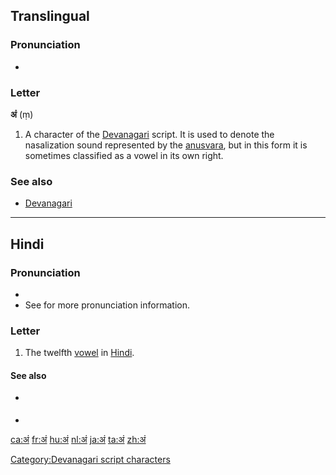 {{also|अ|अँ|अः|अ-}}
==Translingual==
{{attention|sa}}

===Pronunciation===
* {{IPA|/əŋ/|lang=mul}}

===Letter===
'''अं''' (ṃ)

# A character of the [[Devanagari]] script. It is used to denote the nasalization sound represented by the [[anusvara]], but in this form it is sometimes classified as a vowel in its own right.

===See also===
* [[w:Devanagari|Devanagari]]

----

==Hindi==

===Pronunciation===
* {{IPA|/əŋ/|lang=hi}}
* See {{l|hi|ं|tr=ṁ}} for more pronunciation information.

===Letter===
{{head|hi|letter}}

# The twelfth [[vowel]] in [[Hindi]].

====See also====
* {{sense|matra}} {{l|hi|ं|tr=aṃ}}
* {{list:Devanagari script letters/hi}}

[[Category:Devanagari script characters]]

[[ca:अं]]
[[fr:अं]]
[[hu:अं]]
[[nl:अं]]
[[ja:अं]]
[[ta:अं]]
[[zh:अं]]